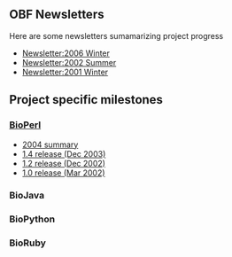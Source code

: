 ==OBF Newsletters==
Here are some newsletters sumamarizing project progress
* [[Newsletter:2006 Winter]]
* [[Newsletter:2002 Summer]]
* [[Newsletter:2001 Winter]]

==Project specific milestones==
===[[bp:BioPerl|BioPerl]]===
* [http://bioperl.org/pipermail/bioperl-announce-l/2004-December/000220.html 2004 summary]
* [http://news.open-bio.org/archives/2003_12.html 1.4 release (Dec 2003)]
* [http://bioperl.org/pipermail/bioperl-announce-l/2002-December/000197.html 1.2 release (Dec 2002)]
* [http://bioperl.org/pipermail/bioperl-announce-l/2002-March/000186.html 1.0 release (Mar 2002)]

===BioJava===
===BioPython===
===BioRuby===